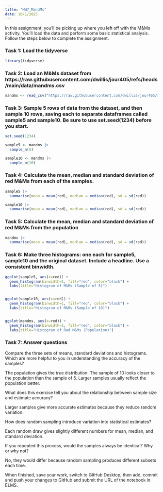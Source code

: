 ```yaml
---
title: "HW7_MandMs"
date: 10/1/2025
---
```



In this assignment, you'll be picking up where you left off with the M&Ms activity. You'll load the data and perform some basic statistical analysis. Follow the steps below to complete the assignment.

### Task 1: Load the tidyverse

```r
library(tidyverse)
```


### Task 2: Load an M&Ms dataset from https://raw.githubusercontent.com/dwillis/jour405/refs/heads/main/data/mandms.csv
```r
mandms <- read_csv("https://raw.githubusercontent.com/dwillis/jour405/refs/heads/main/data/mandms.csv")
```


### Task 3: Sample 5 rows of data from the dataset, and then sample 10 rows, saving each to separate dataframes called sample5 and sample10. Be sure to use set.seed(1234) before you start.
```r
set.seed(1234)

sample5 <- mandms |> 
  sample_n(5)

sample10 <- mandms |> 
  sample_n(10)

```


### Task 4: Calculate the mean, median and standard deviation of red M&Ms from each of the samples.
```r
sample5 |> 
  summarise(mean = mean(red), median = median(red), sd = sd(red))

sample10 |> 
  summarise(mean = mean(red), median = median(red), sd = sd(red))
```


### Task 5: Calculate the mean, median and standard deviation of red M&Ms from the population

```r
mandms |> 
  summarise(mean = mean(red), median = median(red), sd = sd(red))
```

### Task 6: Make three histograms: one each for sample5, sample10 and the original dataset. Include a headline. Use a consistent binwidth.

```r
ggplot(sample5, aes(x=red)) +
  geom_histogram(binwidth=1, fill="red", color="black") +
  labs(title="Histogram of M&Ms (Sample of 5)")


ggplot(sample10, aes(x=red)) +
  geom_histogram(binwidth=1, fill="red", color="black") +
  labs(title="Histogram of M&Ms (Sample of 10)")


ggplot(mandms, aes(x=red)) +
  geom_histogram(binwidth=1, fill="red", color="black") +
  labs(title="Histogram of Red M&Ms (Population)")
```


### Task 7: Answer questions


Compare the three sets of means, standard deviations and histograms. Which are more helpful to you in understanding the accuracy of the samples?

The population gives the true distribution. The sample of 10 looks closer to the population than the sample of 5. Larger samples usually reflect the population better.

What does this exercise tell you about the relationship between sample size and estimate accuracy?

Larger samples give more accurate estimates because they reduce random variation.

How does random sampling introduce variation into statistical estimates?

Each random draw gives slightly different numbers for mean, median, and standard deviation.

If you repeated this process, would the samples always be identical? Why or why not?

No, they would differ because random sampling produces different subsets each time.

When finished, save your work, switch to GitHub Desktop, then add, commit and push your changes to GitHub and submit the URL of the notebook in ELMS.
